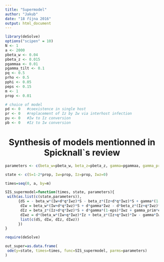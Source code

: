 ```yaml
---
title: "Supermodel"
author: "Jakub"
date: "18 října 2016"
output: html_document
---
```


```r
library(deSolve)
options("scipen" = 10)
N <- 1
a <- 2000
pbeta_w <- 0.04
pbeta_z <- 0.015
pgammaa <- 0.01
pgamma_tilt <- 0.1
pq <- 0.5
prho <- 0.5
pphi <- 0.05
peps <- 0.15
m <- 1
prop <- 0.01

# choice of model
pd <- 0   #coexistence in single host
pr <- 0   #replacement of Iz by Iw via interhost infection
pu <- 0   #Iw to Iz conversion
pb <- 0   #Iz to Iw conversion


```



<center> <h1> Synthesis of models mentionned in Spicknall`s review </h1> </center>

\begin{aligned}

\frac{dS}{dt} &=- {\beta_w} \times({I_w} + {d}\times{q}\times{I_{wz}})\times{S} - {\beta_z} \times({I_z} + {d}\times{q}\times{I_{wz}})\times{S} + {\gamma} \times {I_z} + {\gamma}\times(1 - {\epsilon})\times{I_w} + {\gamma `} \times {\epsilon} \times {I_w} \\

\frac{dI_w}{dt} &={\beta_w} \times({I_w} + {d}\times{q}\times{I_{wz}})\times{S} + {r}\times({\beta_w} - {u}\times{\rho}\times{\epsilon}\times{I_w} - {\beta_z})\times{I_w}\times{I_z} + {d}\times{\gamma} \times {I_{wz}} - {d}\times{\beta_z} \times({I_z} + {q}\times{I_{wz}})\times{I_w} - {\gamma}\times(1 - {\epsilon})\times{I_w} - {\gamma `}\times {\epsilon} \times {I_w} -  {b}\times{\phi}\times(1-{\epsilon})\times{I_z}\\

\frac{dI_z}{dt} &={\beta_z} \times({I_z} + {d}\times{q}\times{I_{wz}})\times{S} + {u}\times{\rho}\times{\epsilon}\times{I_w} - {r}\times({\beta_w} - {\beta_z})\times{I_w}\times{I_z} + {d}\times{\gamma}\times(1 - {\epsilon})\times{I_{wz}} + {d}\times{\gamma `} \times {\epsilon} \times {I_{wz}} - {\beta_w} \times({I_w}+{d}\times{q}\times{I_{wz}})\times{I_z} - {\gamma} \times {I_z} + {b}\times{\phi}\times(1-{\epsilon})\times{I_z}\\

\frac{dI_{wz}}{dt} &={d}\times({\beta_z} \times({I_z} + {q}\times{I_{wz}})\times{I_w} + {\beta_w} \times({I_w} + {q}\times{I_{wz}})\times{I_z} - {\gamma} \times {I_{wz}} -{\gamma}\times(1 - {\epsilon})\times{I_{wz}} - {\gamma `} \times {\epsilon} \times {I_{wz}}) \\

 \end{aligned}
 
 
 
 
 ```r
parameters <- c(beta_w=pbeta_w, beta_z=pbeta_z, gamma=pgammaa, gamma_prim=pgamma_tilt, eps=peps, q=pq, rho=prho, phi=pphi, d=pd, r=pr, u=pu, b=pb )

state <- c(S=1-2*prop, Iw=prop, Iz=prop, Iwz=0)

times=seq(0, a, by=m)

SIS_supermodel=function(times, state, parameters){
  with(as.list(c(state,parameters)),
       {dS = - beta_w*(Iw+d*q*Iwz)*S - beta_z*(Iz+d*q*Iwz)*S + gamma*(1-eps)*Iw + gamma_prim*eps*Iw + gamma*Iz
        dIw = beta_w*(Iw+d*q*Iwz)*S + d*gamma*Iwz - d*beta_z*(Iz+q*Iwz)*Iw - gamma*(1-eps)*Iw - gamma_prim*eps*Iw + r*(beta_w-beta_z)*Iw*Iz - u*rho*eps*Iw + b*phi*(1-eps)*Iz
        dIz = beta_z*(Iz+d*q*Iwz)*S + d*gamma*(1-eps)*Iwz + gamma_prim*eps*Iwz - d*beta_w*(Iw+q*Iwz)*Iz - gamma*Iz - r*(beta_w-beta_z)*Iw*Iz + u*rho*eps*Iw - b*phi*(1-eps)*Iz
        dIwz = d*(beta_w*(Iw+q*Iwz)*Iz + beta_z*(Iz+q*Iwz)*Iw - gamma*Iwz - gamma*(1-eps)*Iwz - gamma_prim*eps*Iwz)
        list(c(dS, dIw, dIz, dIwz))
       })
}

require(deSolve)

out_super=as.data.frame(
  ode(y=state, times=times, func=SIS_supermodel, parms=parameters)
)

```